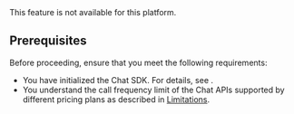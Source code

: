 
<PlatformWrapper notAllowed="android">
<PlatformWrapper notAllowed="ios">
<PlatformWrapper notAllowed="web">
<PlatformWrapper notAllowed="flutter">
<PlatformWrapper notAllowed="react-native">
This feature is not available for this platform.
</PlatformWrapper>
</PlatformWrapper>
</PlatformWrapper>
</PlatformWrapper>
</PlatformWrapper>


<PlatformWrapper notAllowed="windows">
<PlatformWrapper notAllowed="unity">

## Prerequisites

Before proceeding, ensure that you meet the following requirements:
- You have initialized the Chat SDK. For details, see <Link to="../get-started/get-started-sdk"><Vg k="GET_STARTED"/></Link>.
- You understand the call frequency limit of the Chat APIs supported by different pricing plans as described in [Limitations](../reference/limitations).

<Android />
<Ios />
<Web />
<Flutter />
<ReactNative />

</PlatformWrapper>
</PlatformWrapper>